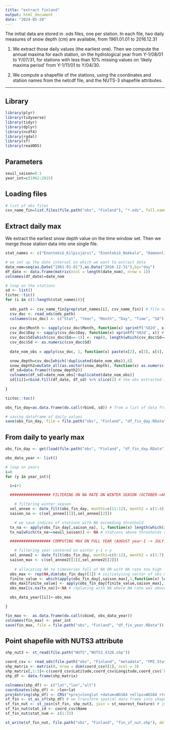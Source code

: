 ```yaml
---
title: "extract finland"
output: html_document
date: "2024-05-28"
---
```

The initial data are stored in .ods files, one per station. In each file, two daily measures of snow depth (cm) are available, from 1961.01.01 to 2016.12.31

(1) We extract those daily values (the earliest one). Then we compute the annual maxima for each station, on the hydrological year from Y-1/08/01 to Y/07/31, for stations with less than 10% missing values on 'likely maxima period' from Y-1/11/01 to Y/04/30.

(2) We compute a shapefile of the stations, using the coordinates and station names from the netcdf file, and the NUTS-3 shapefile attributes.

---

## Library

```r

library(plyr)
library(tidyverse)
library(tidyr)
library(dplyr)
library(ncdf4)
library(rgdal)
library(sf)
library(readODS)

```

## Parameters

```r

seuil_saison=0.1 
year_int=c(1962:2015) 

```

## Loading files

```r

# list of obs files
csv_name_fin=list.files(file.path("obs", "Finland"), "*.ods", full.names = T)

```

## Extract daily max 

We extract the earliest snow depth value on the time window set. Then we merge those station data into one single file. 

```r

stat_names <- c("Enontekiö_Kilpisjärvi", "Enontekiö_Nakkala", "Hameenlinna_Lammi_Pappila", "Helsinki_Isosaari", "Helsinki_Kaisaniemi", "Helsinki_Katajaluoto", "Helsinki_Kumpula", "Helsinki_Malmi_airfield", "Ilomantsi_Potsonvaara", "Inari_Angeli_Lintupuoliselka", "Inari_Ivalo_airport", "Jokioinen_Ilmala", "Kankaanpaa_Niinisalo_airfield", "Kauhava_airfield", "Kemi_Tornio_airport", "Kemijarvi_airport", "Kittila_Pokka", "Kouvola_Utti_Lentoportintie", "Kuhmo_Kalliojoki", "Kuusamo_airport", "Kuusamo_Kiutakongas", "Lappeenranta_Lepola", "Ranua_airfield", "Rovaniemi_Apukka", "Salla_Naruska", "Salla_parish", "Salla_Varriotunturi", "Savonlinna_Punkaharju_Laukansaari", "Siikajoki_Ruukki", "Utsjoki_Kevo", "Vaala_Pelso", "Vesanto_parish", "Vierema_Kaarakkala")

# we set up the date interval on which we want to extract data
date_nom=seq(as.Date("1961-01-01"),as.Date("2016-12-31"),by="day")
df_date <- data.frame(matrix(ncol = length(date_nom), nrow = 1))
colnames(df_date)=date_nom

# loop on the stations
sd <- list()
tictoc::tic()
for (i in c(1:length(stat_names))){ 
  
  ods_path <- csv_name_fin[grep(stat_names[i], csv_name_fin)] # file name to read
  csv_doc <- read_ods(ods_path)
  colnames(csv_doc) <- c("Stat", "Year", "Month", "Day", "Time", "Sd")
  
  csv_doc$Month <- sapply(csv_doc$Month, function(x) sprintf('%02d', x)) # setting correct month format
  csv_doc$Day <- sapply(csv_doc$Day, function(x) sprintf('%02d', x)) # setting correct day format
  csv_doc$Sd[which(csv_doc$Sd==-1)] <- rep(0, length(which(csv_doc$Sd==-1))) # setting '-1' (snow depth cm) to '0'
  csv_doc$Sd <- as.numeric(csv_doc$Sd)
  
  date_nom_obs = apply(csv_doc, 1, function(x) paste(x[2], x[3], x[4], sep="-")) # extracting obs dates

  snow_depth=csv_doc[which(!duplicated(date_nom_obs)),6]
  snow_depth2=mutate_all(as.vector(snow_depth), function(x) as.numeric(x))/100
  df_sd=data.frame(t(snow_depth2))
  colnames(df_sd)=date_nom_obs[!duplicated(date_nom_obs)]
  sd[[i]]=rbind.fill(df_date, df_sd) %>% slice(2) # the obs extracted is put into the "big" dataframe spanning the 1961-2015 period
  
}

tictoc::toc()

obs_fin_day=as.data.frame(do.call(rbind, sd)) # from a list of data frames to a single merged one

# saving dataframe of daily values
save(obs_fin_day, file = file.path("obs", "Finland", "df_fin_day.RData"))

```

## From daily to yearly max 


```r

obs_fin_day <- get(load(file.path("obs", "Finland", "df_fin_day.RData")))

obs_data_year <- list()

# loop on years
i=0
for (y in year_int){

  i=i+1

  ################## FILTERING ON NA RATE ON WINTER SEASON (OCTOBER->APRIL) ##################

    # filtering winter season
  sel_annee <- date_filt(obs_fin_day, month1=c(11:12), month2 = c(1:4), annee = y-1)
  saison_na <- c(sel_annee[[1]],sel_annee[[2]])

    # we save indices of stations with NA exceeding threshold
  tx_na <- apply(obs_fin_day[,saison_na], 1, function(x) length(which(is.na(x)))/length(saison_na)) # vector of na rate per station
  tx_na[which(tx_na>=seuil_saison)] <- NA # stations above thresholds are set as NA

  ################## COMPUTING MAX ON FULL YEAR (AUGUST year-1 -> JULY year+1) ##################

    # filtering year centered on winter y-1 > y
  sel_annee2 <- date_filt(obs_fin_day, month1=c(8:12), month2 = c(1:7), annee = y-1)
  saison_max <- c(sel_annee2[[1]],sel_annee2[[2]])
  
    # allocating NA to timeseries full of NA OR with NA rate too high
  obs_max <- rep(NA,dim(obs_fin_day)[1]) # initialyzing vector of obs max
  finite_value <- which(apply(obs_fin_day[,saison_max],1,function(x) length(which(is.na(x)))<length(x))) # indices of series with at least one value
  obs_max[finite_value] <- apply(obs_fin_day[finite_value,saison_max],1,max,na.rm=TRUE) # replacing original NA with max where possible (at least one value)
  obs_max[is.na(tx_na)]<-NA # replacing with NA where NA rate was above 0.1

  obs_data_year[[i]]<-obs_max

}

fin_max <-  as.data.frame(do.call(cbind, obs_data_year))
colnames(fin_max) <- year_int
save(fin_max, file = file.path("obs", "Finland", "df_fin_year.RData"))

```

## Point shapefile with NUTS3 attribute

```r

shp_nut3 <- st_read(file.path("NUTS","NUTS3_4326.shp"))

coord_csv <- read_ods(file.path("obs", "Finland", "metadata", "FMI_Stations_Coordinates.ods"))
shp_matrix <- matrix(0, nrow = dim(coord_csv)[1], ncol = 3) 
shp_matrix[,1:3]<-c(coord_csv$Latitude,coord_csv$Longitude,coord_csv$`Elevation (in meters)`)
shp_df <- data.frame(shp_matrix)

colnames(shp_df) <- c("lat","lon","alt")
coordinates(shp_df) <- ~lon+lat
proj4string(shp_df) <- CRS("+proj=longlat +datum=WGS84 +ellps=WGS84 +towgs84=0,0,0")
sf_fin <- st_as_sf(shp_df) # we transform spatial data frame into shapefile, which is plotting friendly
sf_fin_nut <- st_join(sf_fin, shp_nut3, join = st_nearest_feature) # joining with nut3 id
sf_fin_nut$stat_id <- coord_csv$Name
sf_fin_nut$stat_num <- c(1:33)

st_write(sf_fin_nut, file.path("obs", "Finland", "fin_sf_nut.shp"), delete_layer = TRUE)

```






